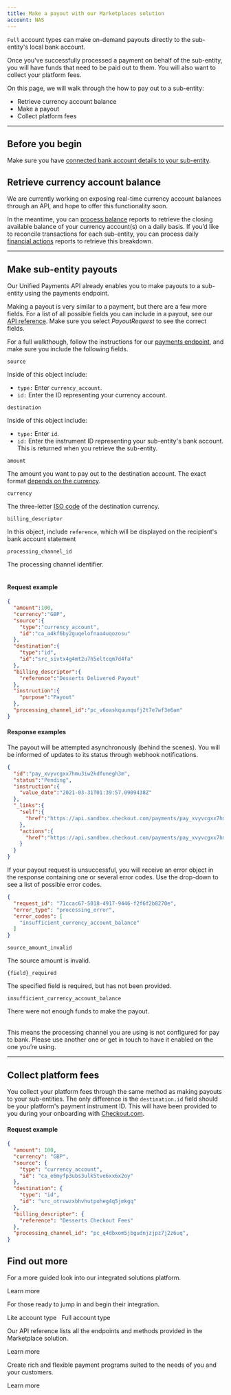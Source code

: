 ```yaml
---
title: Make a payout with our Marketplaces solution
account: NAS
---
```


`Full` account types can make on-demand payouts directly to the sub-entity's local bank account.

Once you've successfully processed a payment on behalf of the sub-entity, you will have funds that need to be paid out to them. You will also want to collect your platform fees.

On this page, we will walk through the how to pay out to a sub-entity:

- Retrieve currency account balance
- Make a payout
- Collect platform fees

---

## Before you begin 

Make sure you have [connected bank account details to your sub-entity](/marketplaces/onboarding/api/full/manage-bank-accounts).

## Retrieve currency account balance

We are currently working on exposing real-time currency account balances through an API, and hope to offer this functionality soon.

In the meantime, you can [process balance](/reporting/reconciliation-reports/balance-reports) reports to retrieve the closing available balance of your currency account(s) on a daily basis. If you’d like to reconcile transactions for each sub-entity, you can process daily [financial actions](/reporting/reconciliation-reports/financial-actions-reports) reports to retrieve this breakdown. 

---

## Make sub-entity payouts

Our Unified Payments API already enables you to make payouts to a sub-entity using the payments endpoint.

Making a payout is very similar to a payment, but there are a few more <StatusTag type="required" display="inline" /> fields. For a list of all possible fields you can include in a payout, see our [API reference](https://api-reference.checkout.com/preview/crusoe/#operation/requestAPaymentOrPayout). Make sure you select _PayoutRequest_ to see the correct fields.

For a full walkthough, follow the instructions for our [payments endpoint](/payments/accept-payments/request-a-payment), and make sure you include the following fields.

<Table>
<TableHead headers={['Field name', 'Description']} />
<TableBody>
<TableRow>
<TableCell>

`source`

<TypeTag type="object" />
</TableCell>
<TableCell>

Inside of this object include:

- `type:` Enter `currency_account`.
- `id:` Enter the ID representing your currency account.

</TableCell>
</TableRow>
<TableRow>
<TableCell>

`destination`

<TypeTag type="object" />
</TableCell>
<TableCell>

Inside of this object include:

- `type:` Enter `id`.
- `id:` Enter the instrument ID representing your sub-entity's bank account. This is returned when you retrieve the sub-entity.

</TableCell>
</TableRow>
<TableRow>
<TableCell>

`amount`

<TypeTag type="integer" />
</TableCell>
<TableCell>

The amount you want to pay out to the destination account. The exact format [depends on the currency](/resources/calculating-the-amount).

</TableCell>
</TableRow>
<TableRow>
<TableCell>

`currency`

<TypeTag type="string" />

</TableCell>
<TableCell>

The three-letter [ISO code](/resources/codes/currency-codes) of the destination currency.

</TableCell>
</TableRow>
<TableRow>
<TableCell>

`billing_descriptor`

<TypeTag type="object" />
</TableCell>
<TableCell>

In this object, include `reference`, which will be displayed on the recipient's bank account statement

</TableCell>
</TableRow>
<TableRow>
<TableCell>

`processing_channel_id`

<TypeTag type="string" />
</TableCell>
<TableCell>

The processing channel identifier.

</TableCell>
</TableRow>
</TableBody>
</Table>

#### Request example

```json
{
  "amount":100,
  "currency":"GBP",
  "source":{
    "type":"currency_account",
    "id":"ca_a4kf6by2guqelofnaa4uqozosu"
  },
  "destination":{
    "type":"id",
    "id":"src_sivtx4g4mt2u7h5eltcqm7d4fa"
  },
  "billing_descriptor":{
    "reference":"Desserts Delivered Payout"
  },
  "instruction":{
    "purpose":"Payout"
  },
  "processing_channel_id":"pc_v6oaskquunqufj2t7e7wf3e6am"
}

```

#### Response examples

The payout will be attempted asynchronously (behind the scenes). You will be informed of updates to its status through webhook notifications.

<tabs>
<tab title="202 - Payment asynchronous">

```json withBorder=false
{
  "id":"pay_xvyvcgxx7hmu3iw2kdfunegh3m",
  "status":"Pending",
  "instruction":{
    "value_date":"2021-03-31T01:39:57.0909438Z"
  },
  "_links":{
    "self":{
      "href":"https://api.sandbox.checkout.com/payments/pay_xvyvcgxx7hmu3iw2kdfunegh3m"
    },
    "actions":{
      "href":"https://api.sandbox.checkout.com/payments/pay_xvyvcgxx7hmu3iw2kdfunegh3m/actions"
    }
  }
}
```

</tab>
<tab title="422 - Invalid data was sent">
<Box horizontal="sm">

If your payout request is unsuccessful, you will receive an error object in the response containing one or several error codes. Use the drop-down to see a list of possible error codes.

</Box>

```json withBorder=false
{
  "request_id": "71ccac67-5018-4917-9446-f2f6f2b8270e",
  "error_type": "processing_error",
  "error_codes": [
    "insufficient_currency_account_balance"
  ]
}
```

<Box horizontal="sm">

<Accordion title="Possible error codes">
<Table>
<TableHead headers={['Error code', 'Description']} />
<TableBody>
<TableRow>
<TableCell>

`source_amount_invalid`

</TableCell>
<TableCell>

The source amount is invalid.

</TableCell>
</TableRow>
<TableRow>
<TableCell>

`{field}_required`

</TableCell>
<TableCell>

The specified field is required, but has not been provided.

</TableCell>
</TableRow>
<TableRow>
<TableCell>

`insufficient_currency_account_balance`

</TableCell>
<TableCell>

There were not enough funds to make the payout.

</TableCell>
</TableRow>
</TableBody>
</Table>
</Accordion>
<Accordion title="Why is there a 'pay to bank not configured' error when attempting a payout?">

This means the processing channel you are using is not configured for pay to bank. Please use another one or get in touch to have it enabled on the one you’re using.

</Accordion>
</Box>
</tab>
</tabs>

---

## Collect platform fees

You collect your platform fees through the same method as making payouts to your sub-entities. The only difference is the `destination.id` field should be your platform's payment instrument ID. This will have been provided to you during your onboarding with [Checkout.com](https://www.checkout.com/).

#### Request example

```json
{
  "amount": 100,
  "currency": "GBP",
  "source": {
    "type": "currency_account",
    "id": "ca_e6myfp3ubs3ulk5tve6xx6x2oy"
  },
  "destination": {
    "type": "id",
    "id": "src_otruwzxbhvhutpoheg4q5jmkgq"
  },
  "billing_descriptor": {
    "reference": "Desserts Checkout Fees"
  },
  "processing_channel_id": "pc_q4dbxom5jbgudnjzjpz7j2z6uq",
}

```

## Find out more

<ContentPanel variant="heading" title="Understand your account structure" imgSrc="/NAS/Marketplaces/understand-your-account-structure.svg">

For a more guided look into our integrated solutions platform.

<ButtonLink href="/marketplaces/account-structure">Learn more</ButtonLink>

</ContentPanel>
<ContentPanel variant="heading" title="Quick start" imgSrc="/NAS/Marketplaces/quick-start.svg">

For those ready to jump in and begin their integration.

<ButtonLinkSecondary href="/marketplaces/quick-start-lite">Lite account type</ButtonLinkSecondary>
&nbsp;
<ButtonLinkSecondary href="/marketplaces/quick-start-full">Full account type</ButtonLinkSecondary>

</ContentPanel>

<ContentPanel variant="heading" title="Marketplace API reference" imgSrc="/NAS/Marketplaces/marketplaces-api.svg">

Our API reference lists all the endpoints and methods provided in the Marketplace solution.

<ButtonLink href="https://api-reference.checkout.com/preview/crusoe/#tag/Marketplace">Learn more</ButtonLink>

</ContentPanel>
<ContentPanel variant="heading" title="Marketplaces" imgSrc="/NAS/Marketplaces/understand-your-account-structure.svg">

Create rich and flexible payment programs suited to the needs of you and your customers.

<ButtonLink href="/marketplaces">Learn more</ButtonLink>

</ContentPanel>
